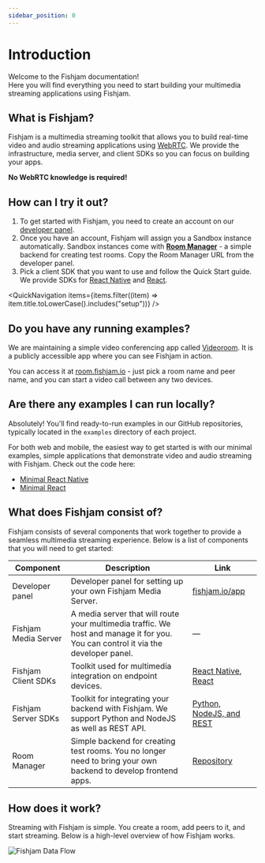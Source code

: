```yaml
---
sidebar_position: 0
---
```



# Introduction

Welcome to the Fishjam documentation!  
Here you will find everything you need to start building your multimedia streaming applications using Fishjam.

## What is Fishjam?

Fishjam is a multimedia streaming toolkit that allows you to build real-time video and audio streaming applications using [WebRTC](https://developer.mozilla.org/en-US/docs/Web/API/WebRTC_API).
We provide the infrastructure, media server, and client SDKs so you can focus on building your apps.

**No WebRTC knowledge is required!**

## How can I try it out?

1. To get started with Fishjam, you need to create an account on our [developer panel](https://fishjam.io/app).
2. Once you have an account, Fishjam will assign you a Sandbox instance automatically. Sandbox instances come with [**Room Manager**](/room-manager.md) - a simple backend for creating test rooms. Copy the Room Manager URL from the developer panel.
3. Pick a client SDK that you want to use and follow the Quick Start guide. We provide SDKs for [React Native](/react-native/quick-setup.mdx) and [React](/react/installation.mdx).

<QuickNavigation
  items={items.filter((item) => item.title.toLowerCase().includes("setup"))}
/>

## Do you have any running examples?

We are maintaining a simple video conferencing app called [Videoroom](https://room.fishjam.io/).
It is a publicly accessible app where you can see Fishjam in action.

You can access it at [room.fishjam.io](https://room.fishjam.io/) - just pick a room name and peer name, and you can start a video call between any two devices.

## Are there any examples I can run locally?

Absolutely! You'll find ready-to-run examples in our GitHub repositories, typically located in the `examples` directory of each project.

For both web and mobile, the easiest way to get started is with our minimal examples, simple applications that demonstrate video and audio streaming with Fishjam. Check out the code here:

- [Minimal React Native](https://github.com/fishjam-cloud/mobile-client-sdk/tree/main/examples/minimal-react-native)
- [Minimal React](https://github.com/fishjam-cloud/web-client-sdk/tree/main/examples/react-client/minimal-react)

## What does Fishjam consist of?

Fishjam consists of several components that work together to provide a seamless multimedia streaming experience.
Below is a list of components that you will need to get started:

| Component            | Description                                                                                                                        | Link                                                                                         |
| -------------------- | ---------------------------------------------------------------------------------------------------------------------------------- | -------------------------------------------------------------------------------------------- |
| Developer panel      | Developer panel for setting up your own Fishjam Media Server.                                                                      | [fishjam.io/app](https://fishjam.io/app)                                                     |
| Fishjam Media Server | A media server that will route your multimedia traffic. We host and manage it for you. You can control it via the developer panel. | —                                                                                            |
| Fishjam Client SDKs  | Toolkit used for multimedia integration on endpoint devices.                                                                       | [React Native](/react-native/quick-setup.mdx), [React](/react/installation.mdx)              |
| Fishjam Server SDKs  | Toolkit for integrating your backend with Fishjam. We support Python and NodeJS as well as REST API.                               | [Python, NodeJS, and REST](/production/server.mdx)                                           |
| Room Manager         | Simple backend for creating test rooms. You no longer need to bring your own backend to develop frontend apps.                     | [Repository](https://github.com/fishjam-cloud/js-server-sdk/tree/main/examples/room-manager) |

## How does it work?

Streaming with Fishjam is simple. You create a room, add peers to it, and start streaming. Below is a high-level overview of how Fishjam works.

![Fishjam Data Flow](@site/static/img/architecture.svg)
